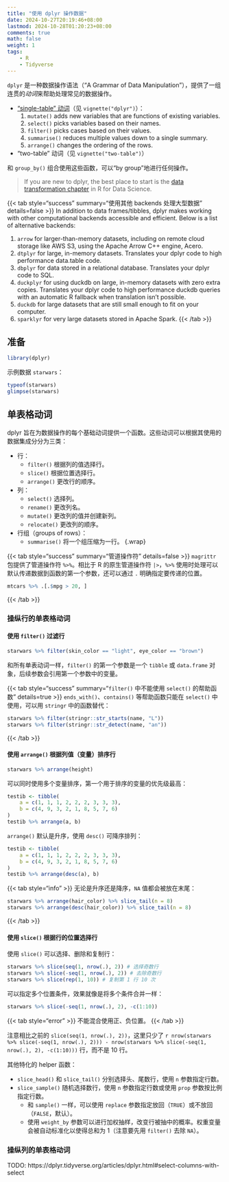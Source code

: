 ```yaml
---
title: "使用 dplyr 操作数据"
date: 2024-10-27T20:19:46+08:00
lastmod: 2024-10-28T01:20:23+08:00
comments: true
math: false
weight: 1
tags:
    - R
    - Tidyverse
---
```


`dplyr` 是一种数据操作语法（“A Grammar of Data Manipulation”），提供了一组连贯的*动词*来帮助处理常见的数据操作。

<!--more-->

- [“single-table” 动词](#单表格动词)（见 `vignette("dplyr")`）：
    1. `mutate()` adds new variables that are functions of existing variables.
    1. `select()` picks variables based on their names.
    1. `filter()` picks cases based on their values.
    1. `summarise()` reduces multiple values down to a single summary.
    1. `arrange()` changes the ordering of the rows.
- “two-table” 动词（见 `vignette("two-table")`）

和 `group_by()` 组合使用这些函数，可以“by group”地进行任何操作。

> If you are new to dplyr, the best place to start is the [data transformation chapter](https://r4ds.hadley.nz/data-transform) in R for Data Science.

{{< tab style="success" summary="使用其他 backends 处理大型数据" details=false >}}
In addition to data frames/tibbles, dplyr makes working with other computational backends accessible and efficient. Below is a list of alternative backends:

1. `arrow` for larger-than-memory datasets, including on remote cloud storage like AWS S3, using the Apache Arrow C++ engine, Acero.
1. `dtplyr` for large, in-memory datasets. Translates your dplyr code to high performance data.table code.
1. `dbplyr` for data stored in a relational database. Translates your dplyr code to SQL.
1. `duckplyr` for using duckdb on large, in-memory datasets with zero extra copies. Translates your dplyr code to high performance duckdb queries with an automatic R fallback when translation isn’t possible.
1. `duckdb` for large datasets that are still small enough to fit on your computer.
1. `sparklyr` for very large datasets stored in Apache Spark.
{{< /tab >}}

## 准备

```r
library(dplyr)
```

示例数据 `starwars`：

```r
typeof(starwars)
glimpse(starwars)
```

## 单表格动词

dplyr 旨在为数据操作的每个基础动词提供一个函数。这些动词可以根据其使用的数据集成分分为三类：

- 行：
    - `filter()` 根据列的值选择行。
    - `slice()` 根据位置选择行。
    - `arrange()` 更改行的顺序。
- 列：
    - `select()` 选择列。
    - `rename()` 更改列名。
    - `mutate()` 更改列的值并创建新列。
    - `relocate()` 更改列的顺序。
- 行组（groups of rows）：
    - `summarise()` 将一个组压缩为一行。
{.wrap}

{{< tab style="success" summary="管道操作符" details=false >}}
`magrittr` 包提供了管道操作符 `%>%`。相比于 R 的原生管道操作符 `|>`，`%>%` 使用时处理可以默认传递数据到函数的第一个参数，还可以通过 `.` 明确指定要传递的位置。

```r
mtcars %>% .[.$mpg > 20, ]
```
{{< /tab >}}

### 操纵行的单表格动词

#### 使用 `filter()` 过滤行 {#filter}

```r
starwars %>% filter(skin_color == "light", eye_color == "brown")
```

和所有单表动词一样，`filter()` 的第一个参数是一个 `tibble` 或 `data.frame` 对象，后续参数会引用第一个参数中的变量。

{{< tab style="success" summary="`filter()` 中不能使用 `select()` 的帮助函数" details=true >}}
`ends_with()`、`contains()` 等帮助函数只能在 `select()` 中使用，可以用 `stringr` 中的函数替代：

```r
starwars %>% filter(stringr::str_starts(name, "L"))
starwars %>% filter(stringr::str_detect(name, "an"))
```
{{< /tab >}}

#### 使用 `arrange()` 根据列值（变量）排序行 {#arrange}

```r
starwars %>% arrange(height)
```

可以同时使用多个变量排序，第一个用于排序的变量的优先级最高：

```r
testib <- tibble(
    a = c(1, 1, 1, 2, 2, 2, 3, 3, 3),
    b = c(4, 9, 3, 2, 1, 8, 5, 7, 6)
)
testib %>% arrange(a, b)
```

`arrange()` 默认是升序，使用 `desc()` 可降序排列：

```r
testib <- tibble(
    a = c(1, 1, 1, 2, 2, 2, 3, 3, 3),
    b = c(4, 9, 3, 2, 1, 8, 5, 7, 6)
)
testib %>% arrange(desc(a), b)
```
{{< tab style="info" >}}
无论是升序还是降序，`NA` 值都会被放在末尾：

```r
starwars %>% arrange(hair_color) %>% slice_tail(n = 8)
starwars %>% arrange(desc(hair_color)) %>% slice_tail(n = 8)
```

{{< /tab >}}

#### 使用 `slice()` 根据行的位置选择行 {#slice}

使用 `slice()` 可以选择、删除和复制行：

```r
starwars %>% slice(seq(1, nrow(.), 2)) # 选择奇数行
starwars %>% slice(-seq(1, nrow(.), 2)) # 去除奇数行
starwars %>% slice(rep(1, 10)) # 复制第 1 行 10 次
```

可以指定多个位置条件，效果就像是将多个条件合并一样：

```r
starwars %>% slice(-seq(1, nrow(.), 2), -c(1:10))
```

{{< tab style="error" >}}
不能混合使用正、负位置。
{{< /tab >}}

注意相比之前的 `slice(seq(1, nrow(.), 2))`，这里只少了 `r nrow(starwars %>% slice(-seq(1, nrow(.), 2))) - nrow(starwars %>% slice(-seq(1, nrow(.), 2), -c(1:10)))` 行，而不是 10 行。

其他特化的 helper 函数：

- `slice_head()` 和 `slice_tail()` 分别选择头、尾数行，使用 `n` 参数指定行数。
- `slice_sample()` 随机选择数行，使用 `n` 参数指定行数或使用 `prop` 参数按比例指定行数。
    - 和 `sample()` 一样，可以使用 `replace` 参数指定放回（`TRUE`）或不放回（`FALSE`，默认）。
    - 使用 `weight_by` 参数可以进行加权抽样，改变行被抽中的概率。权重变量会被自动标准化以使得总和为 1（注意要先用 `filter()` 去除 `NA`）。

### 操纵列的单表格动词

TODO: https://dplyr.tidyverse.org/articles/dplyr.html#select-columns-with-select
